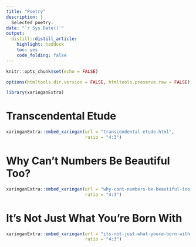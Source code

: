 ```yaml
---
title: "Poetry"
description: |
  Selected poetry.
date: "`r Sys.Date()`"
output:
  distill::distill_article:
    highlight: haddock
    toc: yes
    code_folding: false
---
```


```r

knitr::opts_chunk$set(echo = FALSE)

options(htmltools.dir.version = FALSE, htmltools.preserve.raw = FALSE)

library(xaringanExtra)

```

# Transcendental Etude

```r

xaringanExtra::embed_xaringan(url = "transcendental-etude.html", 
                              ratio = "4:3")

```

# Why Can't Numbers Be Beautiful Too?

```r

xaringanExtra::embed_xaringan(url = "why-cant-numbers-be-beautiful-too.html", 
                              ratio = "4:3")

```

# It's Not Just What You're Born With

```r

xaringanExtra::embed_xaringan(url = "its-not-just-what-youre-born-with.html", 
                              ratio = "4:3")

```



